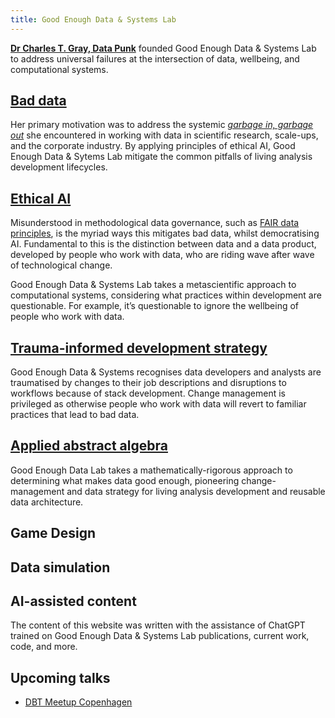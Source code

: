 ```yaml
---
title: Good Enough Data & Systems Lab
---
```



[**Dr Charles T. Gray, Data Punk**](https://www.linkedin.com/in/charles-t-gray/) founded Good Enough Data & Systems Lab to address universal failures at the intersection of data, wellbeing, and computational systems.  

## [Bad data](data.qmd)

Her primary motivation was to address the systemic [*garbage in, garbage out*](https://en.wikipedia.org/wiki/Garbage_in,_garbage_out) she encountered in working with data in scientific research, scale-ups, and the corporate industry. By applying principles of ethical AI, Good Enough Data & Sytems Lab mitigate the common pitfalls of living analysis development lifecycles.

## [Ethical AI](systems.qmd)

Misunderstood in methodological data governance, such as [FAIR data principles](https://www.go-fair.org/), is the myriad ways this mitigates bad data, whilst democratising AI. Fundamental to this is the distinction between data and a data product, developed by people who work with data, who are riding wave after wave of technological change. 

Good Enough Data & Systems Lab takes a metascientific approach to computational systems, considering what practices within development are questionable. For example, it's questionable to ignore the wellbeing  of people who work with data.

## [Trauma-informed development strategy](values.qmd)

Good Enough Data & Systems recognises data developers and analysts are traumatised by changes to their job descriptions and disruptions to workflows because of stack development. Change management is privileged as otherwise people who work with data will revert to familiar practices that lead to bad data.

## [Applied abstract algebra](games.qmd)

Good Enough Data Lab takes a mathematically-rigorous approach to determining what makes data good enough, pioneering change-management and data strategy for living analysis development and reusable data architecture. 

## Game Design


## Data simulation


## AI-assisted content

The content of this website was written with the assistance of ChatGPT trained on Good Enough Data & Systems Lab publications, current work, code, and more. 

## Upcoming talks

- [DBT Meetup Copenhagen](https://www.linkedin.com/posts/charles-t-gray_copenhagen-dbt-meetup-vol-6-wed-mar-26-activity-7298622005187096578-wIol?utm_source=share&utm_medium=member_desktop&rcm=ACoAAAUfEOsBIconzRRBLb3Eyv-XLdA9Q9bX8MQ)

